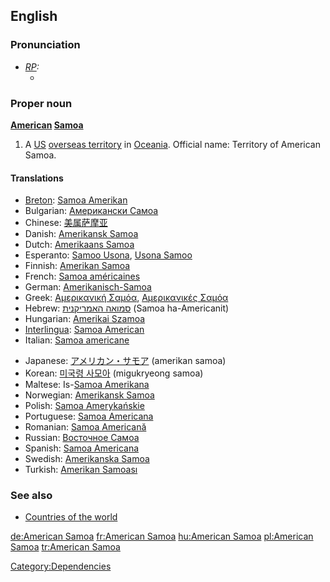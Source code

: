 ==English==

===Pronunciation===
* ''[[RP]]:''
** {{IPA|/əˈmɛrɪkən səˌməʊə/}}

===Proper noun===
'''[[American]] [[Samoa]]'''

# A [[US]] [[overseas territory]] in [[Oceania]]. Official name: Territory of American Samoa.

====Translations====
{{trans-top|US overseas territory in Oceania}}
*[[Breton]]: [[Samoa Amerikan]]
*Bulgarian: [[Американски Самоа]]
*Chinese: [[美属萨摩亚]]
*Danish: [[Amerikansk Samoa]]
*Dutch: [[Amerikaans Samoa]]
*Esperanto: [[Samoo Usona]], [[Usona Samoo]]
*Finnish: [[Amerikan Samoa]]
*French: [[Samoa américaines]]
*German: [[Amerikanisch-Samoa]]
*Greek: [[Αμερικανική Σαμόα]], [[Αμερικανικές Σαμόα]]
*Hebrew: [[סמואה האמריקנית]] (Samoa ha-Americanit)
*Hungarian: [[Amerikai Szamoa]]
*[[Interlingua]]: [[Samoa American]]
*Italian: [[Samoa americane]]
{{trans-mid}}
*Japanese: [[アメリカン・サモア]] (amerikan samoa)
*Korean: [[미국령 사모아]] (migukryeong samoa)
*Maltese: Is-[[Samoa Amerikana]]
*Norwegian: [[Amerikansk Samoa]]
*Polish: [[Samoa Amerykańskie]]
*Portuguese: [[Samoa Americana]]
*Romanian: [[Samoa Americană]] {{f}}
*Russian: [[Восточное Самоа]]
*Spanish: [[Samoa Americana]]
*Swedish: [[Amerikanska Samoa]]
*Turkish: [[Amerikan Samoası]]
{{trans-bottom}}

===See also===
*[[Appendix:Countries of the world|Countries of the world]]

[[Category:Dependencies]]

[[de:American Samoa]]
[[fr:American Samoa]]
[[hu:American Samoa]]
[[pl:American Samoa]]
[[tr:American Samoa]]